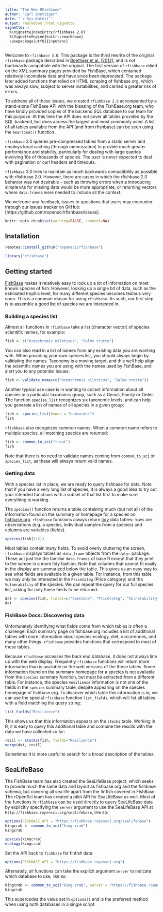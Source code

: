 ```yaml
---
title: "The New RFishbase"
author: "Carl Boettiger"
date: "`r Sys.Date()`"
output: rmarkdown::html_vignette
vignette: >
  %\VignetteIndexEntry{rfishbase 2.0}
  %\VignetteEngine{knitr::rmarkdown}
  \usepackage[utf8]{inputenc}
---
```






Welcome to `rfishbase 3.0`. This package is the third rewrite of the original `rfishbase` package described in [Boettiger et al. (2012)](http://www.carlboettiger.info/assets/files/pubs/10.1111/j.1095-8649.2012.03464.x.pdf), and is not backwards compatible with the original.  The first version of `rfishbase` relied on the XML summary pages provided by FishBase, which contained relatively incomplete data and have since been deprecated.  The package later added functions that relied on HTML scraping of fishbase.org, which was always slow, subject to server instabilities, and carried a greater risk of errors.  

To address all of these issues, we created `rfishbase 2.0` accompanied by a stand-alone FishBase API with the blessing of the FishBase.org team, who have kindly provided copies of the backend SQL database to our team for this purpose.  At this time the API does not cover all tables provided by the SQL backend, but does access the largest and most commonly used.  A list of all tables available from the API (and from rfishbase) can be seen using the `heartbeat()` function.  

`rfishbase` 3.0 queries pre-compressed tables from a static server and employs local caching (through memoization) to provide much greater performance and stability, particularly for dealing with large queries involving 10s of thousands of species.  The user is never expected to deal with pagination or curl headers and timeouts.  

`rfishbase` 3.0 tries to maintain as much backwards compatibility as possible with rfishbase 2.0.  However, there are cases in which the rfishbase 2.0 behavior was not desirable -- such as throwing errors when a introducing simple `NA`s for missing data would  be more appropriate, or returning vectors where `data.frame`s were needed to include all the context.  


We welcome any feedback, issues or questions that users may encounter through our issues tracker on GitHub: [https://github.com/ropensci/rfishbase/issues].




```r
knitr::opts_chunk$set(warning=FALSE, comment=NA)
```


## Installation



```r
remotes::install_github("ropensci/rfishbase")
```


```r
library("rfishbase")
```

## Getting started


[FishBase](http://fishbase.org) makes it relatively easy to look up a lot of information on most known species of fish.  However, looking up a single bit of data, such as the estimated trophic level, for many different species becomes tedious very soon. This is a common reason for using `rfishbase`.  As such, our first step is to assemble a good list of species we are interested in.

### Building a species list

Almost all functions in `rfishbase` take a list (character vector) of species scientific names, for example:

```r
fish <- c("Oreochromis niloticus", "Salmo trutta")
```

You can also read in a list of names from any existing data you are working with.  When providing your own species list, you should always begin by validating the names.  Taxonomy is a moving target, and this well help align the scientific names you are using with the names used by FishBase, and alert you to any potential issues:

```r
fish <- validate_names(c("Oreochromis niloticus", "Salmo trutta"))
```

Another typical use case is in wanting to collect information about all species in a particular taxonomic group, such as a Genus, Family or Order.  The function `species_list` recognizes six taxonomic levels, and can help you generate a list of names of all species in a given group:


```r
fish <- species_list(Genus = "Labroides")
fish
```

`rfishbase` also recognizes common names. When a common name refers to multiple species, all matching species are returned:

```r
fish <- common_to_sci("trout")
fish
```

Note that there is no need to validate names coming from `common_to_sci` or `species_list`, as these will always return valid names.

### Getting data

With a species list in place, we are ready to query fishbase for data. Note that if you have a very long list of species, it is always a good idea to try out your intended functions with a subset of that list first to make sure everything is working. 

The `species()` function returns a table containing much (but not all) of the information found on the summary or homepage for a species on [fishbase.org](http://fishbase.org). `rfishbase` functions always return [tidy](http://www.jstatsoft.org/v59/i10/paper) data tables: rows are observations (e.g. a species, individual samples from a species) and columns are variables (fields).

```r
species(fish[1:2])
```

Most tables contain many fields. To avoid overly cluttering the screen, `rfishbase` displays tables as `data_frame` objects from the `dplyr` package.  These act just like the familiar `data.frames` of base R except that they print to the screen in a more tidy fashion.  Note that columns that cannot fit easily in the display are summarized below the table.  This gives us an easy way to see what fields are available in a given table. For instance, from this table we may only be interested in the `PriceCateg` (Price category) and the `Vulnerability` of the species. We can repeat the query for our full species list, asking for only these fields to be returned:

```r
dat <- species(fish, fields=c("SpecCode", "PriceCateg", "Vulnerability"))
dat
```

### FishBase Docs: Discovering data

Unfortunately identifying what fields come from which tables is often a challenge.  Each summary page on fishbase.org includes a list of additional tables with more information about species ecology, diet, occurrences, and many other things.  `rfishbase` provides functions that correspond to most of these tables.  

Because `rfishbase` accesses the back end database, it does not always line up with the web display. Frequently `rfishbase` functions will return more information than is available on the web versions of the these tables. Some information found on the summary homepage for a species is not available from the `species` summary function, but must be extracted from a different table. For instance, the species `Resilience` information is not one of the fields in the `species` summary table, despite appearing on the species homepage of fishbase.org.  To discover which table this information is in, we can use the special `rfishbase` function `list_fields`, which will list all tables with a field matching the query string:

```r
list_fields("Resilience")
```

This shows us that this information appears on the `stocks` table.  Working in R, it is easy to query this additional table and combine the results with the data we have collected so far:


```r
resil <- stocks(fish, fields="Resilience")
merge(dat, resil)
```


Sometimes it is more useful to search for a broad description of the tables.  


## SeaLifeBase

The FishBase team has also created the SeaLifeBase project, which seeks to provide much the same data and layout as fishbase.org and the fishbase schema, but covering all sea life apart from the finfish covered in FishBase.  The rOpenSci team has created a pilot API for SeaLifeBase as well.  Most of the functions in `rfishbase` can be used directly to query SeaLifeBase data by explicitly specifying the `server` argument to use the SeaLifeBase API at `http://fishbase.ropensci.org/sealifebase`, like so: 

```r
options(FISHBASE_API = "https://fishbase.ropensci.org/sealifebase")
kingcrab <- common_to_sci("king crab")
kingcrab
```

```r
species(kingcrab)
ecology(kingcrab)
```


Set the API back to `fishbase` for finfish data:

```r
options(FISHBASE_API = "https://fishbase.ropensci.org")
```

Alternately, all functions can take the explicit argument `server` to indicate which database to use, like so:

```r
kingcrab <- common_to_sci("king crab", server = "https://fishbase.ropensci.org/sealifebase")
kingcrab
```

This supercedes the value set in `options()` and is the preferred method when using both databases in a single script.  


